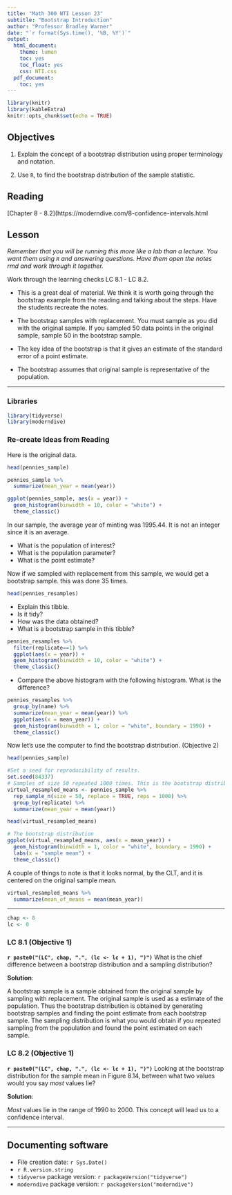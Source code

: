 ```yaml
---
title: "Math 300 NTI Lesson 23"
subtitle: "Bootstrap Introduction"
author: "Professor Bradley Warner"
date: "`r format(Sys.time(), '%B, %Y')`"
output:
  html_document:
    theme: lumen
    toc: yes
    toc_float: yes
    css: NTI.css
  pdf_document:
    toc: yes
---
```



```r
library(knitr)
library(kableExtra)
knitr::opts_chunk$set(echo = TRUE)
```

## Objectives

1. Explain the concept of a bootstrap distribution using proper terminology and notation.  

2. Use `R`, to find the bootstrap distribution of the sample statistic.


## Reading 

[Chapter 8 - 8.2](https://moderndive.com/8-confidence-intervals.html


## Lesson 

*Remember that you will be running this more like a lab than a lecture. You want them using `R` and answering questions. Have them open the notes rmd and work through it together.*

Work through the learning checks LC 8.1 - LC 8.2.

+ This is a great deal of material. We think it is worth going through the bootstrap example from the reading and talking about the steps. Have the students recreate the notes.

+ The bootstrap samples with replacement. You must sample as you did with the original sample. If you sampled 50 data points in the original sample, sample 50 in the bootstrap sample.

+ The key idea of the bootstrap is that it gives an estimate of the standard error of a point estimate.  

+ The bootstrap assumes that original sample is representative of the population. 

***

### Libraries 

```r
library(tidyverse)
library(moderndive)
```

### Re-create Ideas from Reading

Here is the original data.

```r
head(pennies_sample)
```



```r
pennies_sample %>% 
  summarize(mean_year = mean(year))
```

```r
ggplot(pennies_sample, aes(x = year)) +
  geom_histogram(binwidth = 10, color = "white") +
  theme_classic()
```


In our sample, the average year of minting was 1995.44. It is not an integer since it is an average. 

- What is the population of interest? 
- What is the population parameter?
- What is the point estimate?

Now if we sampled with replacement from this sample, we would get a bootstrap sample. this was done 35 times.

```r
head(pennies_resamples)
```

- Explain this tibble. 
- Is it tidy? 
- How was the data obtained? 
- What is a bootstrap sample in this tibble?

```r
pennies_resamples %>%
  filter(replicate==1) %>%
  ggplot(aes(x = year)) +
  geom_histogram(binwidth = 10, color = "white") +
  theme_classic()
```

- Compare the above histogram with the following histogram. What is the difference?

```r
pennies_resamples %>% 
  group_by(name) %>% 
  summarize(mean_year = mean(year)) %>%
  ggplot(aes(x = mean_year)) +
  geom_histogram(binwidth = 1, color = "white", boundary = 1990) +
  theme_classic()
```

Now let's use the computer to find the bootstrap distribution. (Objective 2)

```r
head(pennies_sample)
```

```r
#Set a seed for reproducibility of results. 
set.seed(84337)
# Samples of size 50 repeated 1000 times. This is the bootstrap distribution of the mean
virtual_resampled_means <- pennies_sample %>% 
  rep_sample_n(size = 50, replace = TRUE, reps = 1000) %>% 
  group_by(replicate) %>% 
  summarize(mean_year = mean(year))
```


```r
head(virtual_resampled_means)
```

```r
# The bootstrap distribution
ggplot(virtual_resampled_means, aes(x = mean_year)) +
  geom_histogram(binwidth = 1, color = "white", boundary = 1990) +
  labs(x = "sample mean") +
  theme_classic()
```

A couple of things to note is that it looks normal, by the CLT, and it is centered on the original sample mean. 

```r
virtual_resampled_means %>% 
  summarize(mean_of_means = mean(mean_year))
```


***


```r
chap <- 8
lc <- 0
```

### LC 8.1 (Objective 1)

**`r paste0("(LC", chap, ".", (lc <- lc + 1), ")")`** What is the chief difference between a bootstrap distribution and a sampling distribution?

**Solution**:

A bootstrap sample is a sample obtained from the original sample by sampling with replacement. The original sample is used as a estimate of the population. Thus the bootstrap distribution is obtained by generating bootstrap samples and finding the point estimate from each bootstrap sample. The sampling distribution is what you would obtain if you repeated sampling from the population and found the point estimated on each sample.

### LC 8.2 (Objective 1)

**`r paste0("(LC", chap, ".", (lc <- lc + 1), ")")`** Looking at the bootstrap distribution for the sample mean in Figure 8.14, between what two values would you say *most* values lie?

**Solution**:

*Most* values lie in the range of 1990 to 2000. This concept will lead us to a confidence interval.  

***

## Documenting software 

  * File creation date: `r Sys.Date()`
  * `r R.version.string`
  * `tidyverse` package version: `r packageVersion("tidyverse")`
  * `moderndive` package version: `r packageVersion("moderndive")`

